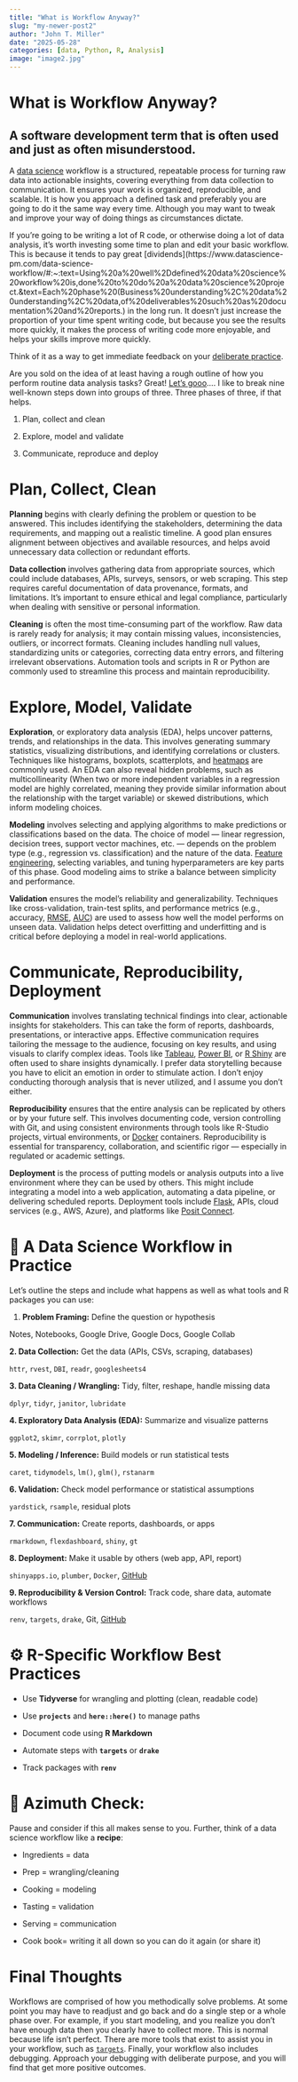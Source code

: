 ```yaml
---
title: "What is Workflow Anyway?"
slug: "my-newer-post2"
author: "John T. Miller"
date: "2025-05-28"
categories: [data, Python, R, Analysis]
image: "image2.jpg"
---
```


# **What is Workflow Anyway?**

## A software development term that is often used and just as often misunderstood.

A [data science](https://www.nnlm.gov/guides/data-glossary/data-science#:~:text=Definition,knowledge%20or%20solving%20a%20problem.) workflow is a structured, repeatable process for turning raw data into actionable insights, covering everything from data collection to communication. It ensures your work is organized, reproducible, and scalable. It is how you approach a defined task and preferably you are going to do it the same way every time. Although you may want to tweak and improve your way of doing things as circumstances dictate.

If you’re going to be writing a lot of R code, or otherwise doing a lot of data analysis, it’s worth investing some time to plan and edit your basic workflow. This is because it tends to pay great \[dividends\](https://www.datascience-pm.com/data-science-workflow/#:\~:text=Using%20a%20well%2Ddefined%20data%20science%20workflow%20is,done%20to%20do%20a%20data%20science%20project.&text=Each%20phase%20(Business%20understanding%2C%20data%20understanding%2C%20data,of%20deliverables%20such%20as%20documentation%20and%20reports.) in the long run. It doesn’t just increase the proportion of your time spent writing code, but because you see the results more quickly, it makes the process of writing code more enjoyable, and helps your skills improve more quickly.

Think of it as a way to get immediate feedback on your [deliberate practice](https://www.youtube.com/watch?v=1-sjUoGO250&t=100s&pp=ygUeZGVsaWJlcmF0ZSBwcmFjdGljZSBrbm93bGVkZ2Ug).

Are you sold on the idea of at least having a rough outline of how you perform routine data analysis tasks? Great! [Let’s gooo](https://www.youtube.com/shorts/EIk312jE8vw)…. I like to break nine well-known steps down into groups of three. Three phases of three, if that helps.

1.  Plan, collect and clean

2.  Explore, model and validate

3.  Communicate, reproduce and deploy

# **Plan, Collect, Clean**

**Planning** begins with clearly defining the problem or question to be answered. This includes identifying the stakeholders, determining the data requirements, and mapping out a realistic timeline. A good plan ensures alignment between objectives and available resources, and helps avoid unnecessary data collection or redundant efforts.

**Data collection** involves gathering data from appropriate sources, which could include databases, APIs, surveys, sensors, or web scraping. This step requires careful documentation of data provenance, formats, and limitations. It’s important to ensure ethical and legal compliance, particularly when dealing with sensitive or personal information.

**Cleaning** is often the most time-consuming part of the workflow. Raw data is rarely ready for analysis; it may contain missing values, inconsistencies, outliers, or incorrect formats. Cleaning includes handling null values, standardizing units or categories, correcting data entry errors, and filtering irrelevant observations. Automation tools and scripts in R or Python are commonly used to streamline this process and maintain reproducibility.

# **Explore, Model, Validate**

**Exploration**, or exploratory data analysis (EDA), helps uncover patterns, trends, and relationships in the data. This involves generating summary statistics, visualizing distributions, and identifying correlations or clusters. Techniques like histograms, boxplots, scatterplots, and [heatmaps](https://r-graph-gallery.com/heatmap) are commonly used. An EDA can also reveal hidden problems, such as multicollinearity (When two or more independent variables in a regression model are highly correlated, meaning they provide similar information about the relationship with the target variable) or skewed distributions, which inform modeling choices.

**Modeling** involves selecting and applying algorithms to make predictions or classifications based on the data. The choice of model — linear regression, decision trees, support vector machines, etc. — depends on the problem type (e.g., regression vs. classification) and the nature of the data. [Feature engineering](https://www.tmwr.org/recipes), selecting variables, and tuning hyperparameters are key parts of this phase. Good modeling aims to strike a balance between simplicity and performance.

**Validation** ensures the model’s reliability and generalizability. Techniques like cross-validation, train-test splits, and performance metrics (e.g., accuracy, [RMSE](https://www.rdocumentation.org/packages/Metrics/versions/0.1.4/topics/rmse), [AUC](https://www.rdocumentation.org/packages/pROC/versions/1.18.5/topics/auc)) are used to assess how well the model performs on unseen data. Validation helps detect overfitting and underfitting and is critical before deploying a model in real-world applications.

# **Communicate, Reproducibility, Deployment**

**Communication** involves translating technical findings into clear, actionable insights for stakeholders. This can take the form of reports, dashboards, presentations, or interactive apps. Effective communication requires tailoring the message to the audience, focusing on key results, and using visuals to clarify complex ideas. Tools like [Tableau](https://www.tableau.com/), [Power BI](https://www.microsoft.com/en-us/power-platform/products/power-bi), or [R Shiny](https://shiny.posit.co/) are often used to share insights dynamically. I prefer data storytelling because you have to elicit an emotion in order to stimulate action. I don’t enjoy conducting thorough analysis that is never utilized, and I assume you don’t either.

**Reproducibility** ensures that the entire analysis can be replicated by others or by your future self. This involves documenting code, version controlling with Git, and using consistent environments through tools like R-Studio projects, virtual environments, or [Docker](https://www.docker.com/products/docker-hub/) containers. Reproducibility is essential for transparency, collaboration, and scientific rigor — especially in regulated or academic settings.

**Deployment** is the process of putting models or analysis outputs into a live environment where they can be used by others. This might include integrating a model into a web application, automating a data pipeline, or delivering scheduled reports. Deployment tools include [Flask](https://flask.palletsprojects.com/), APIs, cloud services (e.g., AWS, Azure), and platforms like [Posit Connect](https://posit.co/products/enterprise/connect/).

# **🧱 A Data Science Workflow in Practice**

Let’s outline the steps and include what happens as well as what tools and R packages you can use:

1.  **Problem Framing:** Define the question or hypothesis

Notes, Notebooks, Google Drive, Google Docs, Google Collab

**2. Data Collection:** Get the data (APIs, CSVs, scraping, databases)

`httr`, `rvest`, `DBI`, `readr`, `googlesheets4`

**3. Data Cleaning / Wrangling:** Tidy, filter, reshape, handle missing data

`dplyr`, `tidyr`, `janitor`, `lubridate`

**4. Exploratory Data Analysis (EDA):** Summarize and visualize patterns

`ggplot2`, `skimr`, `corrplot`, `plotly`

**5. Modeling / Inference:** Build models or run statistical tests

`caret`, `tidymodels`, `lm()`, `glm()`, `rstanarm`

**6. Validation:** Check model performance or statistical assumptions

`yardstick`, `rsample`, residual plots

**7. Communication:** Create reports, dashboards, or apps

`rmarkdown`, `flexdashboard`, `shiny`, `gt`

**8. Deployment:** Make it usable by others (web app, API, report)

`shinyapps.io`, `plumber`, `Docker`, [GitHub](https://github.com/)

**9. Reproducibility & Version Control:** Track code, share data, automate workflows

`renv`, `targets`, `drake`, Git, [GitHub](https://github.com/)

# **⚙️ R-Specific Workflow Best Practices**

-   Use **Tidyverse** for wrangling and plotting (clean, readable code)

-   Use **`projects`** and **`here::here()`** to manage paths

-   Document code using **R Markdown**

-   Automate steps with **`targets`** or **`drake`**

-   Track packages with **`renv`**

# **🧭 Azimuth Check:**

Pause and consider if this all makes sense to you. Further, think of a data science workflow like a **recipe**:

-   Ingredients = data

-   Prep = wrangling/cleaning

-   Cooking = modeling

-   Tasting = validation

-   Serving = communication

-   Cook book= writing it all down so you can do it again (or share it)

# **Final Thoughts**

Workflows are comprised of how you methodically solve problems. At some point you may have to readjust and go back and do a single step or a whole phase over. For example, if you start modeling, and you realize you don’t have enough data then you clearly have to collect more. This is normal because life isn’t perfect. There are more tools that exist to assist you in your workflow, such as [`targets`](https://www.appsilon.com/post/6-benefits-of-r-targets-for-data-science-workflows). Finally, your workflow also includes debugging. Approach your debugging with deliberate purpose, and you will find that get more positive outcomes.
